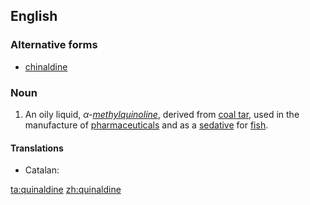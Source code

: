 ==English==
{{wikipedia}}

===Alternative forms===
* [[chinaldine]]

===Noun===
{{en-noun|~}}

# {{label|en|organic compound}} An oily liquid, ''α-[[methyl]][[quinoline]]'', derived from [[coal tar]], used in the manufacture of [[pharmaceutical]]s and as a [[sedative]] for [[fish]].

====Translations====
{{trans-top|oily liquid}}
* Catalan: {{t|ca|quinaldina|f}}
{{trans-mid}}
{{trans-bottom}}

[[ta:quinaldine]]
[[zh:quinaldine]]